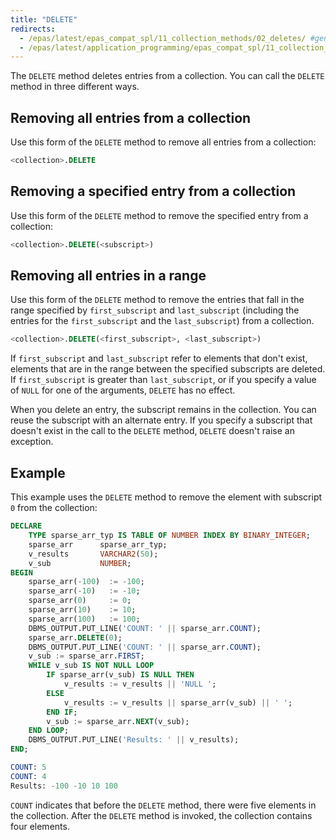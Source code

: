 ```yaml
---
title: "DELETE"
redirects:
  - /epas/latest/epas_compat_spl/11_collection_methods/02_deletes/ #generated for docs/epas/reorg-role-use-case-mode
  - /epas/latest/application_programming/epas_compat_spl/11_collection_methods/02_deletes/
---
```


<div id="deletes" class="registered_link"></div>

The `DELETE` method deletes entries from a collection. You can call the `DELETE` method in three different ways.

## Removing all entries from a collection

Use this form of the `DELETE` method to remove all entries from a collection:

```sql
<collection>.DELETE
```

## Removing a specified entry from a collection

Use this form of the `DELETE` method to remove the specified entry from a collection:

```sql
<collection>.DELETE(<subscript>)
```
## Removing all entries in a range

Use this form of the `DELETE` method to remove the entries that fall in the range specified by `first_subscript` and `last_subscript` (including the entries for the `first_subscript` and the `last_subscript`) from a collection.

```sql
<collection>.DELETE(<first_subscript>, <last_subscript>)
```

If `first_subscript` and `last_subscript` refer to elements that don't exist, elements that are in the range between the specified subscripts are deleted. If `first_subscript` is greater than `last_subscript`, or if you specify a value of `NULL` for one of the arguments, `DELETE` has no effect.

When you delete an entry, the subscript remains in the collection. You can reuse the subscript with an alternate entry. If you specify a subscript that doesn't exist in the call to the `DELETE` method, `DELETE` doesn't raise an exception.

## Example 

This example uses the `DELETE` method to remove the element with subscript `0` from the collection:

```sql
DECLARE
    TYPE sparse_arr_typ IS TABLE OF NUMBER INDEX BY BINARY_INTEGER;
    sparse_arr      sparse_arr_typ;
    v_results       VARCHAR2(50);
    v_sub           NUMBER;
BEGIN
    sparse_arr(-100)  := -100;
    sparse_arr(-10)   := -10;
    sparse_arr(0)     := 0;
    sparse_arr(10)    := 10;
    sparse_arr(100)   := 100;
    DBMS_OUTPUT.PUT_LINE('COUNT: ' || sparse_arr.COUNT);
    sparse_arr.DELETE(0);
    DBMS_OUTPUT.PUT_LINE('COUNT: ' || sparse_arr.COUNT);
    v_sub := sparse_arr.FIRST;
    WHILE v_sub IS NOT NULL LOOP
        IF sparse_arr(v_sub) IS NULL THEN
            v_results := v_results || 'NULL ';
        ELSE
            v_results := v_results || sparse_arr(v_sub) || ' ';
        END IF;
        v_sub := sparse_arr.NEXT(v_sub);
    END LOOP;
    DBMS_OUTPUT.PUT_LINE('Results: ' || v_results);
END;

COUNT: 5
COUNT: 4
Results: -100 -10 10 100
```

`COUNT` indicates that before the `DELETE` method, there were five elements in the collection. After the `DELETE` method is invoked, the collection contains four elements.
